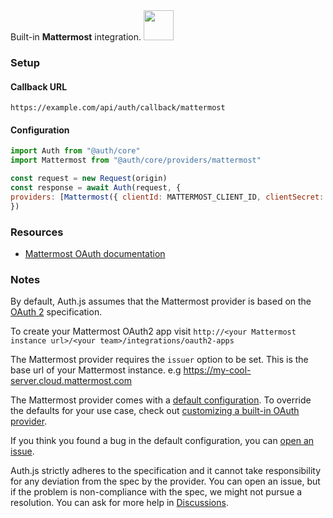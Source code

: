 
<div
  style={{
    backgroundColor: "#000",
    display: "flex",
    justifyContent: "space-between",
    color: "#fff",
    padding: 16,
  }}
>
  <span>
    Built-in <b>Mattermost</b> integration.
  </span>
  <a href="https://mattermost.com">
    <img
      style={{ display: "block" }}
      src="/img/providers/mattermost.svg"
      height="48"
      width="48"
    />
  </a>
</div>

### Setup

#### Callback URL

```
https://example.com/api/auth/callback/mattermost
```

#### Configuration

```js
import Auth from "@auth/core"
import Mattermost from "@auth/core/providers/mattermost"

const request = new Request(origin)
const response = await Auth(request, {
providers: [Mattermost({ clientId: MATTERMOST_CLIENT_ID, clientSecret: MATTERMOST_CLIENT_SECRET, issuer: MATTERMOST_ISSUER // The base url of your Mattermost instance. e.g `https://my-cool-server.cloud.mattermost.com` })],
})

```

### Resources

- [Mattermost OAuth documentation](https://example.com)

### Notes

By default, Auth.js assumes that the Mattermost provider is
based on the [OAuth 2](https://www.rfc-editor.org/rfc/rfc6749.html) specification.

To create your Mattermost OAuth2 app visit `http://<your Mattermost instance url>/<your team>/integrations/oauth2-apps`

<Callout type="warning">

The Mattermost provider requires the `issuer` option to be set. This is the base url of your Mattermost instance. e.g https://my-cool-server.cloud.mattermost.com

</Callout>

<Callout>

The Mattermost provider comes with a [default configuration](https://github.com/nextauthjs/next-auth/blob/main/packages/core/src/providers/mattermost.ts).
To override the defaults for your use case, check out [customizing a built-in OAuth provider](https://authjs.dev/guides/providers/custom-provider#override-default-options).

</Callout>

If you think you found a bug in the default configuration, you can [open an issue](https://authjs.dev/new/provider-issue).

Auth.js strictly adheres to the specification and it cannot take responsibility for any deviation from
the spec by the provider. You can open an issue, but if the problem is non-compliance with the spec,
we might not pursue a resolution. You can ask for more help in [Discussions](https://authjs.dev/new/github-discussions).
